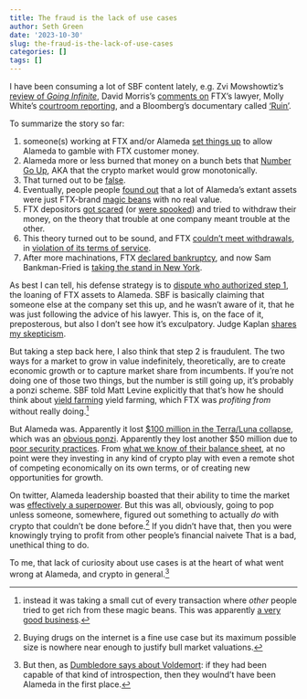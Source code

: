 ```yaml
---
title: The fraud is the lack of use cases
author: Seth Green
date: '2023-10-30'
slug: the-fraud-is-the-lack-of-use-cases
categories: []
tags: []
---
```


I have been consuming a lot of SBF content lately, e.g. Zvi Mowshowtiz's [review of _Going Infinite_](https://thezvi.substack.com/p/book-review-going-infinite), David Morris's [comments on](https://davidzmorris.substack.com/p/profiles-in-corruption-dan-friedberg) FTX's lawyer, Molly White's [courtroom reporting](https://newsletter.mollywhite.net/p/the-ftx-trial-day-thirteen-sam-bankman), and a Bloomberg's documentary called ['Ruin'](https://www.bloomberg.com/features/2023-ruin-ftx-documentary/).

To summarize the story so far: 

  1. someone(s) working at FTX and/or Alameda [set things up]((https://protos.com/alameda-research-used-customer-funds-as-early-as-2019-gary-wang-testifies/)) to allow Alameda to gamble with FTX customer money.
  2. Alameda  more or less burned that money on a bunch  bets that [Number Go Up](https://nymag.com/intelligencer/article/zeke-faux-number-go-up-book-excerpt.html), AKA that the crypto market would grow monotonically. 
  3. That turned out to be [false](https://www.fxstreet.com/cryptocurrencies/news/alameda-researchs-balance-history-on-ftx-confirms-death-blow-happened-during-luna-collapse-expert-says-202309120314). 
  4. Eventually, people people [found out](https://www.coindesk.com/business/2022/11/02/divisions-in-sam-bankman-frieds-crypto-empire-blur-on-his-trading-titan-alamedas-balance-sheet/) that a lot of Alameda's extant assets were just FTX-brand [magic beans](https://www.bloomberg.com/news/articles/2022-04-25/sam-bankman-fried-described-yield-farming-and-left-matt-levine-stunned) with no real value.
  5. FTX depositors [got scared](https://www.cato.org/blog/bank-crypto-runs-factx-vs-fiction) (or [were spooked](https://cointelegraph.com/news/changpeng-zhao-tweet-ftx-collapse-caroline-ellison)) and tried to withdraw their money, on the theory that trouble at one company meant trouble at the other.
  6. This theory turned out to be sound, and FTX [couldn't meet withdrawals](https://www.coindesk.com/business/2022/11/08/ftx-exchange-halts-all-crypto-withdrawals/), in  [violation of its terms of service](https://www.coindesk.com/policy/2022/11/10/ftx-violated-its-own-terms-of-service-and-misused-user-funds-lawyers-say/).
  7. After more machinations, FTX [declared bankruptcy](https://www.nytimes.com/2022/11/11/business/ftx-bankruptcy.html), and now Sam Bankman-Fried is [taking the stand in New York](https://www.coindesk.com/policy/2023/10/30/live-sam-bankman-fried-takes-the-stand-for-a-third-day-in-ftx-fraud-trial/). 
  
As best I can tell, his defense strategy is to [dispute who authorized step 1](https://twitter.com/innercitypress/status/1719139120818037125), the loaning of FTX assets to Alameda. SBF is basically claiming that someone else at the company set this up, and he wasn't aware of it, that he was just following the advice of his lawyer. This is, on the face of it, preposterous, but also I don't see how it's exculpatory. Judge Kaplan [shares my skepticism](https://www.businessinsider.com/judge-blasts-sam-bankman-fried-testimony-answers-ftx-customer-funds-2023-10).

But taking a step back here, I also think that step 2 is fraudulent. The two ways for a market to grow in value indefinitely, theoretically, are to create economic growth or to capture market share from incumbents. If you're not doing one of those two things, but the number is still going up, it's probably a ponzi scheme. SBF told Matt Levine explicitly that that's how he should think about [yield farming](https://news.ycombinator.com/item?id=33594284) yield farming, which FTX was _profiting from_ without really doing.^[instead it was taking a small cut of every transaction where _other_ people tried to get rich from these magic beans. This was apparently [a very good business](https://blockworks.co/newsletter/issue/32986077#:~:text=On%20why%20it%20happened%3A%20%E2%80%9CI%20know%20how%20much%20real%20revenue%20we%20were%20making%3A%20two%20bips%20%5B0.02%20percent%5D%20on%20two%20hundred%20fifty%20billion%20dollars%20a%20month%2C%E2%80%9D%20said%20Zane%20%5BTackett%5D.%20%E2%80%9CI%E2%80%99m%20like%2C%20Dude%2C%20you%20were%20sitting%20on%20a%20fucking%20printing%20press%3A%20why%20did%20you%20need%20to%20do%20this%3F%E2%80%9D).]

But Alameda was. Apparently it lost [$100 million in the Terra/Luna collapse](https://watcher.guru/news/bankman-fried-terrausd-led-to-100m-in-losses-for-alameda), which was an [obvious ponzi](https://www.theverge.com/2022/5/20/23131647/terra-luna-do-kwon-stablecoin-anchor). Apparently they lost another $50 million due to [poor security practices](https://cryptorank.io/news/feed/7dcf5-the-alameda-research-and-ftx-debacle-uncovering-the-truth). From [what we know of their balance sheet](https://www.theverge.com/2023/10/11/23913665/ftx-sam-bankman-fried-fraud-trial-caroline-ellison-testimony-alameda-balance-sheets), at no point were they investing in any kind of crypto play with even a remote shot of competing economically on its own terms, or of creating new opportunities for growth. 

On twitter, Alameda leadership boasted that their ability to time the market was [effectively a superpower](https://twitter.com/AlamedaTrabucco/status/1385181088029450243). But this was all, obviously, going to pop unless someone, somewhere, figured out something to actually _do_ with crypto that couldn't be done before.^[Buying drugs on the internet is a fine use case but its maximum possible size is nowhere near enough to justify bull market valuations.] If you didn't have that, then you were knowingly trying to profit from other people's financial naivete That is a bad, unethical thing to do. 

To me, that lack of curiosity about use cases is at the heart of what went wrong at Alameda, and crypto in general.^[But then, as [Dumbledore says about Voldemort](https://travellingthroughwords.com/index.php/2017/02/25/quotes-of-the-week-9-harry-potter-and-the-deathly-hallows-by-j-k-rowling/#:~:text=But%20then%2C%20if%20he%20had%20been%20able%20to%20understand%2C%20he%20could%20not%20be%20Lord%20Voldemort%2C%20and%20might%20never%20have%20murdered%20at%20all): if they had been capable of that kind of introspection, then they woulnd't have been Alameda in the first place.]
